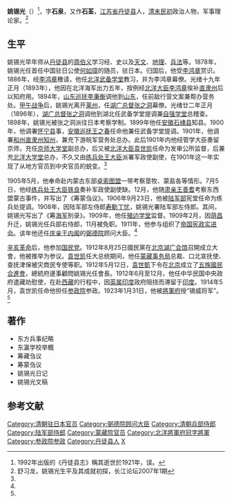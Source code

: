 '''姚锡光'''（{{bd|1857年||20世纪|？|}}）<ref>1992年出版的《丹徒县志》稱其逝世於1921年，误。</ref>，字'''石泉'''，又作'''石荃'''，[[江蘇省_(清)|江苏省]][[丹徒县|丹徒县]]人，[[清朝|清末]][[中华民国|民初]]政治人物，军事理论家。<ref name=shu>舒习龙，姚锡光生平及其成就初探，长江论坛2007年1期 </ref>

==生平==
姚锡光早年师从[[丹徒县|丹徒县]]的[[周伯义|周伯义]]学习经、史以及[[天文|天文]]、[[地理|地理]]、[[兵法|兵法]]等。1878年，姚锡光任首任中国驻日公使[[何如璋|何如璋]]的随员，驻日本。归国后，他受[[李鸿章|李鸿章]]赏识。1886年，经[[李鸿章|李鸿章]]檄请，他任[[北洋武备学堂|北洋武备学堂]]教习，并为李鸿章幕僚。光绪十九年正月（1893年），他因在北洋海军出力五年，按例经[[北洋大臣|北洋大臣]][[李鸿章|李鸿章]]俟补[[直隶州|直隶州]]后以知府用。1894年，[[山东巡抚|山东巡抚]][[李秉衡|李秉衡]]调他到[[山东|山东]]，任前敌行营文案兼帮办营务处。[[甲午战争|甲午战争]]后，姚锡光离开[[莱州|莱州]]，任[[湖广总督|湖广总督]][[张之洞|张之洞]]幕僚。光绪廿二年正月（1896年），[[湖广总督|湖广总督]][[张之洞|张之洞]]调他到湖北任武备学堂提调兼[[自强学堂|自强学堂]]总稽查。1898年，姚锡光被张之洞派往日本考察学制。1899年他任[[安徽|安徽]][[石棣县|石棣县]]知县。1900年，他调署[[怀宁县|怀宁县]]事，[[安徽巡抚|安徽巡抚]][[王之春|王之春]]任命他兼任武备学堂提调。1901年，他调署[[和州|和州]][[直隶州|直隶州]][[知州|知州]]，兼充下游皖军营务处总办。此后1901年内他经管学大臣奏留京师，充任[[京师大学堂|京师大学堂]]副总办，后又被[[北洋大臣|北洋大臣]][[袁世凯|袁世凯]]任命为发审公所监督，后兼充[[北洋大学堂|北洋大学堂]]总办，不久又由[[练兵处王大臣|练兵处王大臣]]派署军政使副使，在1901年这一年实现了从地方官员到中央官员的蜕变。<ref name=shu/>

1905年5月，他奉命赴内蒙古东部[[卓索图盟|卓索图盟]]一带考察垦牧、蒙盐各等情形。7月5日，他经[[练兵处王大臣|练兵处王大臣]][[铁良|铁良]]奏补军政使副使缺。12月，他随[[肃亲王|肃亲王]][[善耆|善耆]]考察东西盟蒙古事件，并写出了《筹蒙刍议》。1906年9月23日，他被[[陆军部_(清)|陆军部]]宪堂任命为练兵处提调。1908年，因陆军部左侍郎[[寿勳|寿勳]][[丁忧|丁忧]]，姚锡光署陆军部左侍郎。其间，姚锡光写出了《筹[[海军|海军]]别录》。1909年，他任[[殖边学堂|殖边学堂]]监督。1909年2月，因[[荫昌|荫昌]]升迁，姚锡光任兵部右侍郎，11月被免职。1911年，他参与组织了[[帝国宪政实进会|帝国宪政实进会]]。该年他还任[[庆亲王内阁|庆亲王内阁]]的[[弼德院|弼德院]]顾问大臣。<ref name=shu/>

[[辛亥革命|辛亥革命]]后，他参加[[國民黨_(1912年－1913年)|国民党]]。1912年8月25日國民黨在[[北京湖广会馆|北京湖广会馆]]召開成立大會，他被推举为参议。[[袁世凯|袁世凯]]任大总统期间，他任[[蒙藏事务局|蒙藏事务局]]总裁、口北宣抚使、查抚津保被灾商民专使等职。1912年5月12日，[[袁世凱|袁世凱]]下令在[[北京|北京]]成立了[[五族國民合進會|五族國民合進會]]，總統府邊事顧問姚锡光任會長。1912年6月至12月，他任中华民国中央政府遣藏劝慰使，在赴[[西藏|西藏]]的行程中，因[[英属印度|英属印度]]政府阻挠而滞留于[[印度|印度]]。1914年5月，袁世凯任命他担任[[参政院|参政院]]参政。1923年1月31日，他被[[北洋將軍府|將軍府]]授“锡威将军”。<ref name=shu/>

==著作==
*东方兵事纪略
*东瀛学校举概
*筹藏刍议
*筹蒙刍议
*姚锡光日记
*姚锡光文稿

==参考文献==
{{reflist}}

{{DEFAULTSORT:Yao姚}}
[[Category:清朝驻日本官员|Category:清朝驻日本官员]]
[[Category:弼德院顾问大臣|Category:弼德院顾问大臣]]
[[Category:清朝兵部侍郎|Category:清朝兵部侍郎]]
[[Category:陆军部侍郎|Category:陆军部侍郎]]
[[Category:蒙藏院官员|Category:蒙藏院官员]]
[[Category:北洋將軍府冠字將軍|Category:北洋將軍府冠字將軍]]
[[Category:参政院参政|Category:参政院参政]]
[[Category:丹徒县人|Category:丹徒县人]]
[[Category:姚姓|X]]